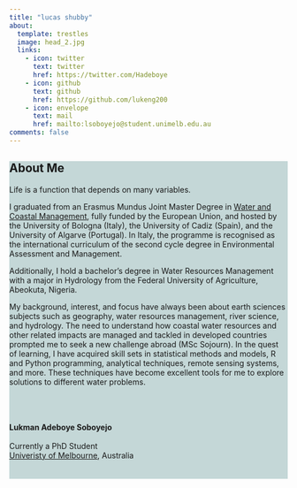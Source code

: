 ```yaml
---
title: "lucas shubby"
about:
  template: trestles
  image: head_2.jpg
  links:
    - icon: twitter
      text: twitter
      href: https://twitter.com/Hadeboye
    - icon: github
      text: github
      href: https://github.com/lukeng200
    - icon: envelope
      text: mail
      href: mailto:lsoboyejo@student.unimelb.edu.au
comments: false
---
```



</center>

<section id="portfolio-work" style="background-color: #c4d7d7; padding-bottom:20px; padding-top:20px width:100%">
<div class="col-md-8"> 
  <h2 class="featurette-heading">About Me</h2>
  <p class="lead">
  
<p>Life is a function that depends on many variables.<p>

<p>I graduated from an Erasmus Mundus Joint Master Degree in 
  <a href = "https://wacoma.unibo.it/promotion_dissemination.php"> Water and Coastal Management</a>, fully funded by the European Union, and hosted by the University of Bologna (Italy), the University of Cadiz (Spain), and the University of Algarve (Portugal). In Italy, the programme is recognised as the international curriculum of the second cycle degree in Environmental Assessment and Management.</p>

<p>Additionally, I hold a bachelor's degree in Water Resources Management with a major in Hydrology from the Federal University of Agriculture, Abeokuta, Nigeria</a>.</p>

<p>My background, interest, and focus have always been about earth sciences subjects such as geography, water resources management, river science, and hydrology. The need to understand how coastal water resources and other related impacts are managed and tackled in developed countries prompted me to seek a new challenge abroad (MSc Sojourn). In the quest of learning, I have acquired skill sets in statistical methods and models, R and Python programming, analytical techniques, remote sensing systems, and more. These techniques have become excellent tools for me to explore solutions to different water problems.</p>

<p><br><br><br/> **Lukman Adeboye Soboyejo** <br><br/> Currently a PhD Student <br> [Univeristy of Melbourne](https://ecosystemforest.unimelb.edu.au/research), Australia <br/></p>
</div>
</section>

<center>
